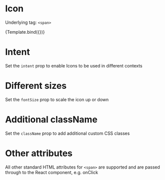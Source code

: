

<Meta title="V3/Icon" component={Icon} />

# Icon

Underlying tag: `<span>`

<Canvas>
  <Story name="Default Usage" args={{ icon: 'add' }}>
    {Template.bind({})}
  </Story>
</Canvas>

<ArgsTable story="Default Usage" />

# Intent

Set the `intent` prop to enable Icons to be used in different contexts

<Canvas>
  <Story name="Intent: Primary">
    <Icon intent="primary" icon="add" />
  </Story>
  <Story name="Intent: Secondary">
    <Icon intent="secondary" icon="add" />
  </Story>
  <Story name="Intent: Critical">
    <Icon intent="critical" icon="add" />
  </Story>
  <Story name="Intent: Success">
    <Icon intent="success" icon="add" />
  </Story>
  <Story name="Intent: Danger">
    <Icon intent="danger" icon="add" />
  </Story>
</Canvas>

# Different sizes

Set the `fontSize` prop to scale the icon up or down

<Canvas>
  <Story name="Size: Increased">
    <Icon fontSize="3rem" icon="add" />
  </Story>
  <Story name="Size: Decreased">
    <Icon fontSize="0.7rem" icon="add" />
  </Story>
</Canvas>

# Additional className

Set the `className` prop to add additional custom CSS classes

<Canvas>
  <Story name="Additional className">
    <Icon className="my-custom-className" icon="add" />
  </Story>
</Canvas>

# Other attributes

All other standard HTML attributes for `<span>` are supported and are passed through to the React component, e.g. onClick
